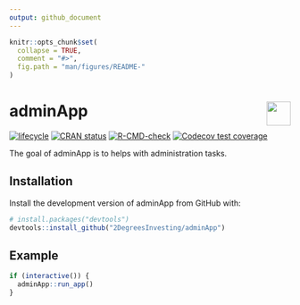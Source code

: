 ```yaml
---
output: github_document 
---
```

<!-- README.md is generated from README.Rmd. Please edit that file -->

```r
knitr::opts_chunk$set(
  collapse = TRUE,
  comment = "#>",
  fig.path = "man/figures/README-"
)
```

# adminApp <a href='https://github.com/2DegreesInvesting/r2dii.usethis'><img src='https://imgur.com/A5ASZPE.png' align='right' height='43' /></a>

<!-- badges: start -->
[![lifecycle](https://img.shields.io/badge/lifecycle-experimental-orange.svg)](https://www.tidyverse.org/lifecycle/#experimental)
[![CRAN status](https://www.r-pkg.org/badges/version/adminApp)](https://CRAN.R-project.org/package=adminApp)
[![R-CMD-check](https://github.com/2DegreesInvesting/adminApp/workflows/R-CMD-check/badge.svg)](https://github.com/2DegreesInvesting/adminApp/actions)
[![Codecov test coverage](https://codecov.io/gh/2DegreesInvesting/adminApp/branch/master/graph/badge.svg)](https://codecov.io/gh/2DegreesInvesting/adminApp?branch=master)
<!-- badges: end -->

The goal of adminApp is to helps with administration tasks.

## Installation

Install the development version of adminApp from GitHub with:

```r
# install.packages("devtools")
devtools::install_github("2DegreesInvesting/adminApp")
```
## Example

```r
if (interactive()) {
  adminApp::run_app()
}
```

